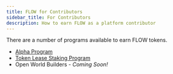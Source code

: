 ```yaml
---
title: FLOW for Contributors
sidebar_title: For Contributors
description: How to earn FLOW as a platform contributor
---
```


There are a number of programs available to earn FLOW tokens.

- [Alpha Program](https://www.onflow.org/flow-alpha)
- [Token Lease Staking Program](https://www.onflow.org/node-validators)
- Open World Builders - *Coming Soon!*
